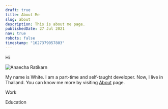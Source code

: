 ```yaml
---
draft: true
title: About Me
slug: about
description: This is about me page.
publishedDate: 27 Jul 2021
nav: true
robots: false
timestamp: "1627379057803"
---
```

Hi

![Anaecha Ratikarn](https://res.cloudinary.com/beforeifly/image/upload/v1626228313/anaecha.com/global/me300_xogdbv.jpg "Anaecha Ratikarn")

My name is White. I am a part-time and self-taught developer. Now, I live in Thailand. You can know me more by visiting [About](https://anaecha.com/about) page.

Work

Education